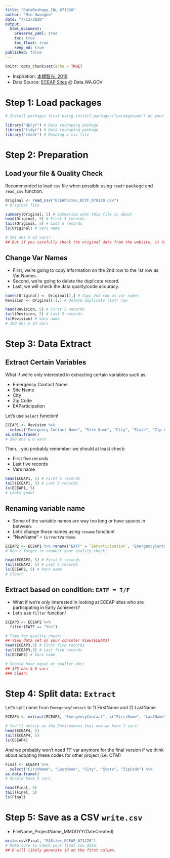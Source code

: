 ```yaml
---
title: "DataReshape_INL_071320"
author: "Min Hwangbo"
date: "7/13/2020"
output:
  html_document:
    preserve_yaml: true
    toc: true
    toc_float: true
    keep_md: true
published: false
---
```


```r
knitr::opts_chunk$set(echo = TRUE)
```

* Inspiration: [本橋智光, 2019](http://www.yes24.com/24/AuthorFile/Author/278360)
* Data Source: [ECEAP Sites](https://data.wa.gov/Education/DCYF-ECEAP-Sites/8ydb-ddzd) @ Data.WA.GOV

# Step 1: Load packages
```r
# Install packages first using install.packages("pacakgename") on your console!

library("dplyr") # Data reshaping package
library("tidyr") # Data reshaping package
library("readr") # Reading a csv file
```

# Step 2: Preparation

## Load your file & Quality Check
Recommended to load `csv` file when possible using `readr` package and `read_csv` function.

```r
Original <- read_csv("ECEAPSites_DCYF_070120.csv")
# Original file

summary(Original, 5) # Summarize what this file is about
head(Original, 5) # First 5 records
tail(Original, 5) # Last 5 records
ls(Original) # Vars name

# 391 obs & 23 vars?
## But if you carefully check the original data from the website, it has the name of variables: Try View(Original) on your console
```

## Change Var Names

* First, we're going to copy information on the 2nd row to the 1st row as Var Names.
* Second, we're going to delete the duplicate record.
* Last, we will check the data quality/code accuracy.

```r
names(Original) <- Original[1,] # Copy 2nd row as var names
Revision <- Original[-1,] # Delete duplicate (1st) row

head(Revision, 5) # First 5 records
tail(Revision, 5) # Last 5 records
ls(Revision) # Vars name
# 390 obs & 23 vars
```

# Step 3: Data Extract

## Extract Certain Variables
What if we're only interested in extracting certain variables such as:

* Emergency Contact Name
* Site Name
* City
* Zip Code
* EAParticipation

Let's use `select` function!
```r
ECEAP1 <- Revision %>% 
  select("Emergency Contact Name", "Site Name", "City", "State", "Zip Code", "EAParticipation") %>% 
as.data.frame()
# 390 obs & 6 vars
```

Then... you probably remember we should at least check:

* First five records
* Last five records
* Vars name

```r
head(ECEAP1, 5) # First 5 records
tail(ECEAP1, 5) # Last 5 records
ls(ECEAP1, 5)
# Looks good!
```

## Renaming variable name
* Some of the variable names are way too long or have spaces in between.
* Let's change those names using `rename` function!
* "NewName" = `CurrentVarName`
```r
ECEAP2 <- ECEAP1 %>% rename("EATF" = `EAParticipation`, "EmergencyContact" = `Emergency Contact Name`, "SiteName" = `Site Name`, "ZipCode" = `Zip Code`) # For renaming dataframe column
# Don't forget to conduct your quality check!

head(ECEAP2, 5) # First 5 records
tail(ECEAP2, 5) # Last 5 records
ls(ECEAP2, 5) # Vars name
# Clear!
```

## Extract based on condition: `EATF = T/F`
* What if we're only interested in looking at ECEAP sites who are participating in Early Achievers?
* Let's use `filter` function!
```r
ECEAP3 <- ECEAP2 %>% 
  filter(EATF == "Yes")

# Time for quality check!
## View data set on your console! View(ECEAP3)
head(ECEAP3,5) # First five records
tail(ECEAP3,5) # Last five records
ls(ECEAP3) # Vars name

# Should have equal or smaller obs!
## 375 obs & 6 vars
### Clear!
```

# Step 4: Split data: `Extract`
Let's split name from `EmergencyContact` to 1) FirstName and 2) LastName
```r
ECEAP4 <- extract(ECEAP3, "EmergencyContact", c("FirstName", "LastName"), "([^ ]+) (.*)") # Still can't figure out this code - Retrieved from Stackflow

# You'll notice on the Environment that now we have 7 vars!
head(ECEAP4, 5)
tail(ECEAP4, 5)
ls(ECEAP4)
```

And we probably won't need TF var anymore for the final version if we think about adopting these codes for other project (i.e. CTM) 
```r
Final <- ECEAP4 %>% 
  select("FirstName", "LastName", "City", "State", "ZipCode") %>% 
as.data.frame()
# Should have 5 vars

head(Final, 5)
tail(Final, 5)
ls(Final)
```

# Step 5: Save as a CSV `write.csv`
* FileName_ProjectName_MMDDYY(DateCreated)
```r
write.csv(Final, "EASites_ECEAP_071220")
# Make sure to check your final csv data. 
## R will likely generate id on the first column.
```
